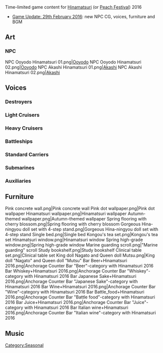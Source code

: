 Time-limited game content for [[wikipedia:Hinamatsuri|Hinamatsuri]] (or [[wiktionary:雛祭り#Proper_noun|Peach Festival]]) 2016
*[[Thread:405067|Game Update: 29th February 2016]]: new NPC CG, voices, furniture and BGM

==Art==
{{SeasonalTOC|art=x|Akashi NPC|Ooyodo NPC}}
===NPC===
<gallery spacing="small" bordercolor="transparent" captionalign="center" hideaddbutton="true">
NPC Ooyodo Hinamatsuri 01.png|[[NPC|Ooyodo]]
NPC Ooyodo Hinamatsuri 02.png|[[NPC|Ooyodo]]
NPC Akashi Hinamatsuri 01.png|[[NPC|Akashi]]
NPC Akashi Hinamatsuri 02.png|[[NPC|Akashi]]
</gallery>

==Voices==
{{SeasonalTOC|Akatsuki|Hibiki|Akigumo|Yuugumo|Makigumo|Naganami|Hatsuzuki|Libeccio|Sakawa|Mikuma|Kinugasa|Yamato|Shoukaku|I-168|I-58|Mizuho|Hayasui}}
===Destroyers===
{{SeasonalQuotes|
{{SeasonalQuote
|Akigumo
|ja = おお！雛壇か！いいね、捗るね~！陽炎型も全員で雛人形に…や、やめよう。なんか辛い気がする。ま、いっか！いいよね？
|en = Oh! A Hina dan, huh? Quite nice and inspiring! Maybe all the Kagerou-class should dress as Hina... L-let's not. It feels burdensome. Yeah, whatever! Right?
}}
{{SeasonalQuote
|Yuugumo
|ja = うふふ。提督、雛人形可愛いですね。私も巻雲や風雲と主力オブ主力三人官女とか…提督、似合いませんか。そう？
|en = Ufufu. Hina dolls are quite cute, Admiral. Maybe Makigumo, Kazagumo and I could dress up as the three ace-of-ace court ladies... Don't you think it will suit us, Admiral? Is that so?
}}
{{SeasonalQuote
|Makigumo
|ja = うわ～お雛様、可愛い！巻雲と夕雲姉さまと風雲と秋雲で三人官女とか！あれ？一人多い…ええい、気にしない！四人官女で！
|en = Wow~ cute Hina dolls! Makigumo, Yuugumo-neesama, Kazagumo and Akigumo could be the three court ladies! Hm? We have one extra. Well, whatever! We can have four court ladies!
}}
{{SeasonalQuote
|Naganami
|ja = ほうほう、可愛いね！うん。この雛壇、誰が組んだの？へえ、そうなんだ。よくできてんな！これなんかさ…　ぐわっ、首捥げた！やべ、直そう。
|en = Hmm-hmm, quite cute! Yep. Who put this Hina dan together? Heh, is that so. It's quite well-done. Especially this part... Woah, the neck bent! Dang, should fix that.
}}
{{SeasonalQuote
|Hatsuzuki
|ja = 賑やかだな！そうか、雛祭り！潜水艦たちも楽しそうだ。これが菱餅…。なるほど。
|en = It's quite festive! I see, it's the Hinamatsuri! It seems like the subs are having a good time too. This is the hishimochi... I see.
}}
{{SeasonalQuotesTitile|Spring lines}}
{{SeasonalQuote
|Akatsuki
|ja = もうすぐ春ね。レディはお花見に参加するもの。ワクワク～。速く招待されないかしら。
|en = It'll be spring soon, isn't it. It's a given that a true lady should participates in the flower viewing. *giddy* *giddy* Won't someone invite me soon, I wonder.
}}
{{SeasonalQuote
|Hibiki
|ja = 春か。春はいいな。いつだって春の来ない冬はない。Хорошо
|en = Spring, huh. Spring is nice. A winter will always be followed by spring. Хорошо (Very good).
}}
{{SeasonalQuote
|Libeccio
|ja = 少し暖かくなってきた。日本の春ってやつね。あれがサクラか…え？違うの？ウメ？ウメボシのウメ？へえ～
|en = It has gotten a bit warmer. This is what they call "spring of Japan", right? That's the cherry blossom... Huh? It's not? Plum flower? Like the plum used for Ume-boshi? Oh~
}}
}}
===Light Cruisers===
{{SeasonalQuotes|
{{SeasonalQuote
|Sakawa
|ja = 春．．．矢矧ちゃんたちが、出かけて行った季節．．．でも、今は寂しくないよ。みんな、一緒だもん。
|en = Spring... The season when, Yahagi-chan went out... but, I'm not feeling lonely right now. Because, I have everyone.
|note = Spring line<br>Sakawa was originally planned to deploy with Yahagi in "Operation Ten-Go," the suicide mission of Okinawa, of spring 1945. Without enough fuel, Sakawa did not participate.
}}
}}

===Heavy Cruisers===
{{SeasonalQuotes|
{{SeasonalQuote
|Mikuma
|ja = 雛祭り！お雛様、可愛いです！お内裏様はもがみん、お雛様は三隈！うふふ、作っちゃおうかな。
|en = Hinamatsuri, Ohina-sama is cute! Odairi-sama is Mogamin, Ohina-sama is Mikuma, ufufufu... should I make it?
|note = Mikuma is going to make a doll of her as Ohina-sama (the Empress) and Mogami as Odairi-sama (the Emperor).
|ja2 = 提督。もうすぐ春ですわ。お弁当作って、もがみんと三人でお花見に行きましょう？三隈、楽しみです！
|en2 = Admiral, it is almost Spring. Together with Mogamin, the three of us should prepare bento and go for flower viewing. Mikuma is looking forward to it!
|line2 = Secretary 2
|note2 = Spring line
}}
{{SeasonalQuote
|Kinugasa
|ja = 雛壇か…かわいいね。あれ？衣笠さんの雛人形がないよ～あれれ？誰か作ってくれないかな…。
|en = Hina dan, huh... they are so cute. Huh? Kinugasa's hina doll isn't here. Why? Won't someone make one for me...
|note = "Hina dan" is the name of the platforms used to hold up the hina dolls.
|ja2 = やった！もうすぐ春！春はやっぱり浮き浮きするよね！そうだ！提督、六戦隊でお花見行かない？楽しいよ！
|en2 = Yay! It's gonna be Spring soon! Spring really fills me with energy! I know! Admiral, want to go watch the flowers with the sixth fleet? It'll be fun!
|line2 = Secretary 2
|note2 = Spring line
}}
}}
===Battleships===
{{SeasonalQuotes|
{{SeasonalQuote
|Yamato
|ja = 提督、ひな祭りですか？あら、かわいい、いいですね。武蔵？何を照れてるの？いいじゃない、ね？
|en = Admiral, is it Hinamatsuri? Oh my, how cute, it's great, isn't? Musashi? Why are you embarrassed? It's fine, right?
|note = Probably talking about their Hina dolls, while Musashi is embarrassed.
}}
}}
===Standard Carriers===
{{SeasonalQuotes|
{{SeasonalQuote
|Shoukaku
|ja = 少しずつ、春の陽気になってきました。提督、お花見、瑞鶴と三人で行きたいですね。
|en = A little more and the cheerfulness of Spring will be here soon. Admiral, including me and Zuikaku, the three of us shall go for flower viewing.
|note = Spring line
}}
}}
===Submarines===
{{SeasonalQuotes|
{{SeasonalQuote
|I-168
|ja = さ！折角の雛祭り！私たち伊号で五人囃子をやりましょう？衣装はこのイムヤが作っておきました！可愛いでしょ？
|en = Now, it's the awaited Hinamatsuri!  We I-class subs should go as the five court musicians, right? Imuya here already made the outfits! Aren't they cute?
|note = The 五人囃子 are placed on the third-tier platform, and represent the musicians of the court. There are adequately five I-class submarines.
|ja2 = 司令官！やっと春が来ますね。うー、今年の冬は長かった。暖かくなったら、司令官も海の中、一緒にどうですか。
|en2 = Commander! Spring has finally come. Mmm, winter was long this year. When the season gets warmer, how about taking a dive into the ocean with us, Commander?
|line2 = Secretary 2
|note2 = Spring line
}}
{{SeasonalQuote
|I-58
|ja = 伊号で五人囃子？ゴーヤ、やるでち！衣装は誰が作るでちか？え？イムヤ？！大丈夫…？
|en = Us I-class be the five court musicians? Goya will do it! Who'll make the outfits? Eh? Imuya will? Will it be alright...?
|note = In response to Imuya's Hinamatsuri line.
}}
}}
===Auxiliaries===
{{SeasonalQuotes|
{{SeasonalQuotesTitile|Spring lines}}
{{SeasonalQuote
|Mizuho
|ja = 提督、少し暖かくなってきましたね。今年も春が訪れるのですね。瑞穂、感慨深いです。
|en = Admiral, it's becoming a bit warmer. Spring will come visit this year again. I'm getting emotional.
}}
{{SeasonalQuote
|Hayasui
|ja = 提督さん、春です！春の息吹を感じます！よーし！この春も一緒に頑張りましょ！はい！
|en = Admiral, it's Spring. I can feel the breath of spring! Alright! Let's work hard together with Spring! Yes!
}}
}}

==Furniture==
<gallery spacing="small" bordercolor="transparent" captionalign="center" hideaddbutton="true">
Pink concrete wall.png|Pink concrete wall
Pink dot wallpaper.png|Pink dot wallpaper
Hinamatsuri wallpaper.png|Hinamatsuri wallpaper
Autumn-themed wallpaper.png|Autumn-themed wallpaper
Spring flooring with cherry blossom.png|Spring flooring with cherry blossom
Gorgeous Hina-ningyou doll set with 4-step stand.png|Gorgeous Hina-ningyou doll set with 4-step stand
Single bed.png|Single bed
Kongou's tea set.png|Kongou's tea set
Hinamatsuri window.png|Hinamatsuri window
Spring high-grade window.png|Spring high-grade window
Marine guarding scroll.png|"Marine guarding" scroll
Study bookshelf.png|Study bookshelf
Clinical table set.png|Clinical table set
King doll Nagato and Queen doll Mutsu.png|King doll "Nagato" and Queen doll "Mutsu"
Bar Beer+Hinamatsuri 2016.png|Anchorage Counter Bar "Beer"-category with Hinamatsuri 2016
Bar Whiskey+Hinamatsuri 2016.png|Anchorage Counter Bar "Whiskey"-category with Hinamatsuri 2016
Bar Japanese Sake+Hinamatsuri 2016.png|Anchorage Counter Bar "Japanese Sake"-category with Hinamatsuri 2016
Bar Wine+Hinamatsuri 2016.png|Anchorage Counter Bar "Wine"-category with Hinamatsuri 2016
Bar Battle_food+Hinamatsuri 2016.png|Anchorage Counter Bar "Battle food"-category with Hinamatsuri 2016
Bar Juice+Hinamatsuri 2016.png|Anchorage Counter Bar "Juice"-category with Hinamatsuri 2016
Bar Italian wine+Hinamatsuri 2016.png|Anchorage Counter Bar "Italian wine"-category with Hinamatsuri 2016
</gallery>

==Music==
[[Category:Seasonal]]